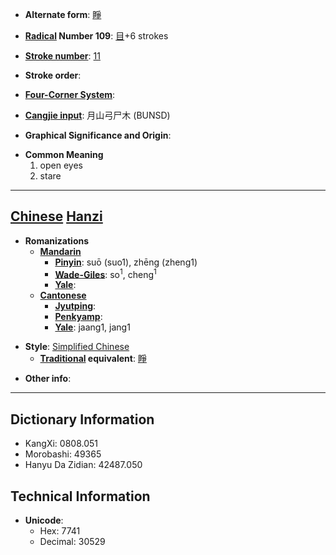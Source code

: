 * '''Alternate form''': [[睜]]

* '''[[Wiktionary:Chinese radical index| Radical]] Number 109''': [[Wiktionary:Chinese radical index 目|目]]+6 strokes

* '''[[Wiktionary:Chinese total strokes index|Stroke number]]''': [[Wiktionary:Chinese total strokes index 11|11]]

* '''Stroke order''': 

* '''[[Wiktionary:Chinese four corner index|Four-Corner System]]''': 

* '''[[Wiktionary:Chinese Cangjie index|Cangjie input]]''': 月山弓尸木 (BUNSD)

* '''Graphical Significance and Origin''': 

* '''Common Meaning'''
*#open eyes
*# stare


----

== [[Chinese]] [[Hanzi]] ==

* '''Romanizations'''
** '''[[Mandarin]]'''
*** '''[[Pinyin]]''': suō (suo1), zhēng (zheng1)
*** '''[[Wade-Giles]]''': so<sup>1</sup>, cheng<sup>1</sup>
*** '''[[Yale]]''': 
** '''[[Cantonese]]'''
*** '''[[Jyutping]]''':
*** '''[[Penkyamp]]''': 
*** '''[[Yale]]''': jaang1, jang1

* '''Style''': [[Simplified Chinese]] 
** '''[[Traditional Chinese|Traditional]] equivalent''': [[睜]]

* '''Other info''': 

----

== Dictionary Information ==

* KangXi: 0808.051
* Morobashi: 49365
* Hanyu Da Zidian: 42487.050

== Technical Information ==

* '''Unicode''':
** Hex: 7741
** Decimal: 30529
